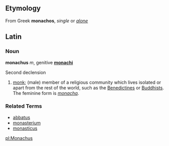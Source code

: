 ==Etymology==
From Greek '''monachos''', ''single'' or ''[[alone]]''

==Latin==
===Noun===
'''monachus''' ''m'', genitive '''[[monachi]]'''

Second declension

# [[monk]]; (male) member of a religious community which lives isolated or apart from the rest of the world, such as the [[Benedictines]] or [[Buddhists]].  The feminine form is ''[[monacha]]''.

===Related Terms===
*[[abbatus]]
*[[monasterium]]
*[[monasticus]]

[[pl:Monachus]]